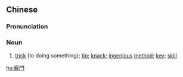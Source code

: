 {{also|窍门}}
==Chinese==
{{zh-forms|s=窍门}}

===Pronunciation===
{{zh-pron
|m=qiàomén,er=y
|c=hiu3 mun4
|mn=qz,xm,zz:khiàu-bûn/qz,xm:khiàu-mn̂g/zz:khiàu-mûi
|cat=n
}}

===Noun===
{{zh-noun}}

# [[trick]] (to doing something); [[tip]]; [[knack]]; [[ingenious]] [[method]]; [[key]]; [[skill]]

[[hu:竅門]]